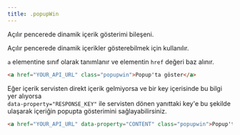 ```yaml
---
title: .popupWin
---
```

Açılır pencerede dinamik içerik gösterimi bileşeni.

Açılır pencerede dinamik içerikler gösterebilmek için kullanılır. 
<div class="mb-2">
    <code>a</code> elementine  sınıf olarak tanımlanır ve elementin <code>href</code> değeri baz alınır.
</div>

```html title="Örnek kullanım" 
<a href="YOUR_API_URL" class="popupwin">Popup'ta göster</a>
```

<div class="mb-1">
    Eğer içerik servisten direkt içerik gelmiyorsa ve bir key içerisinde bu bilgi yer alıyorsa 
</div>
<div class="mb-2">
    <code>data-property="RESPONSE_KEY"</code> ile servisten dönen yanıttaki key'e bu şekilde ulaşarak 
    içeriğin popupta gösterimini sağlayabilirsiniz.
</div>

```html title="Örnek kullanım" 
<a href="YOUR_API_URL" data-property="CONTENT" class="popupwin">Popup'ta göster</a>
```
